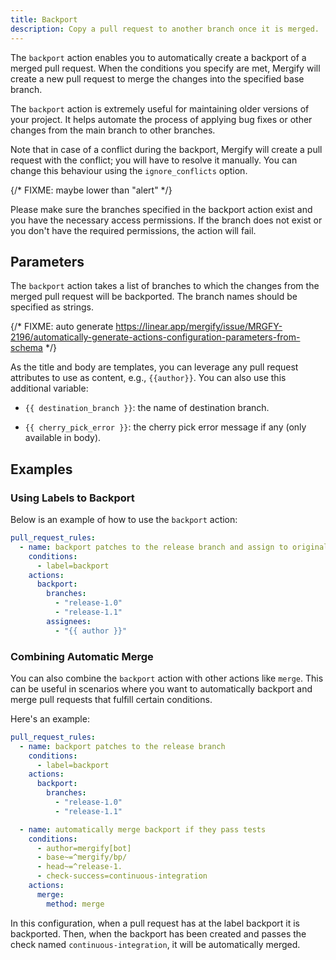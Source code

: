 ```yaml
---
title: Backport
description: Copy a pull request to another branch once it is merged.
---
```



The `backport` action enables you to automatically create a backport of a
merged pull request. When the conditions you specify are met, Mergify will
create a new pull request to merge the changes into the specified base branch.

The `backport` action is extremely useful for maintaining older versions of 
your project. It helps automate the process of applying bug fixes or other 
changes from the main branch to other branches.

Note that in case of a conflict during the backport, Mergify will create a pull
request with the conflict; you will have to resolve it manually. You can change
this behaviour using the `ignore_conflicts` option.

{/* FIXME: maybe lower than "alert" */}

<Alert>
  Please make sure the branches specified in the backport action exist and
  you have the necessary access permissions. If the branch does not exist or
  you don't have the required permissions, the action will fail.
</Alert>

## Parameters

The `backport` action takes a list of branches to which the changes from the
merged pull request will be backported. The branch names should be specified as
strings.

{/* FIXME: auto generate https://linear.app/mergify/issue/MRGFY-2196/automatically-generate-actions-configuration-parameters-from-schema */}

As the title and body are templates, you can leverage any pull request
attributes to use as content, e.g., `{{author}}`. You can also use this
additional variable:

- `{{ destination_branch }}`: the name of destination branch.

- `{{ cherry_pick_error }}`: the cherry pick error message if any (only available in body).


## Examples

### Using Labels to Backport

Below is an example of how to use the `backport` action:

```yaml
pull_request_rules:
  - name: backport patches to the release branch and assign to original author
    conditions:
      - label=backport
    actions:
      backport:
        branches:
          - "release-1.0"
          - "release-1.1"
        assignees:
          - "{{ author }}"
```


### Combining Automatic Merge

You can also combine the `backport` action with other actions like `merge`.
This can be useful in scenarios where you want to automatically backport and
merge pull requests that fulfill certain conditions.

Here's an example:

```yaml
pull_request_rules:
  - name: backport patches to the release branch
    conditions:
      - label=backport
    actions:
      backport:
        branches:
          - "release-1.0"
          - "release-1.1"

  - name: automatically merge backport if they pass tests
    conditions:
      - author=mergify[bot]
      - base~=^mergify/bp/
      - head~=^release-1.
      - check-success=continuous-integration
    actions:
      merge:
        method: merge
```

In this configuration, when a pull request has at the label backport it is
backported. Then, when the backport has been created and passes the check named
`continuous-integration`, it will be automatically merged.
